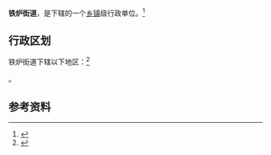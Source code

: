 {{中国乡级行政区|61/01/15/019/000}}

'''铁炉街道'''，是{{PRC admin/fullname|61/01/15/019/000|3}}下辖的一个[[乡镇|乡镇]]级行政单位。<ref>{{PRC admin/ref sgc|{{PRC admin/parent|61/01/15/019/000}}}}</ref>

== 行政区划 ==

铁炉街道下辖以下地区：<ref>{{PRC admin/ref sgc|61/01/15/019/000}}</ref>

{{PRC admin/children|61/01/15/019/000}}。

== 参考资料 ==

{{reflist}}

{{行政区划小作品}}
{{PRC admin/navcat|61/01/15/019/000}}